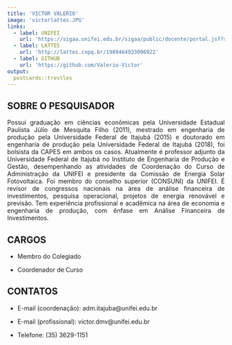 ```yaml
---
title: 'VICTOR VALERIO'
image: 'victorlattes.JPG'
links:
  - label: UNIFEI
    url: 'https://sigaa.unifei.edu.br/sigaa/public/docente/portal.jsf?siape=3017922'
  - label: LATTES
    url: 'http://lattes.cnpq.br/1989464933096922'
  - label: GITHUB
    url: 'https://github.com/Valerio-Victor'
output:
  postcards::trestles
---
```


<div style="text-align: justify">

## SOBRE O PESQUISADOR

Possui graduação em ciências econômicas pela Universidade Estadual Paulista 
Júlio de Mesquita Filho (2011), mestrado em engenharia de produção pela 
Universidade Federal de Itajubá (2015) e doutorado em engenharia de produção 
pela Universidade Federal de Itajubá (2018), foi bolsista da CAPES em ambos os 
casos. Atualmente é professor adjunto da Universidade Federal de Itajubá no 
Instituto de Engenharia de Produção e Gestão, desempenhando as atividades de 
Coordenação do Curso de Administração da UNIFEI e presidente da Comissão de 
Energia Solar Fotovoltaica. Foi membro do conselho superior (CONSUNI) da UNIFEI. 
É revisor de congressos nacionais na área de análise financeira de investimentos,
pesquisa operacional, projetos de energia renovável e previsão. Tem experiência 
profissional e acadêmica na área de economia e engenharia de produção, com 
ênfase em Análise Financeira de Investimentos.

## CARGOS

- Membro do Colegiado

- Coordenador de Curso

## CONTATOS

- E-mail (coordenação): adm.itajuba@unifei.edu.br

- E-mail (profissional): victor.dmv@unifei.edu.br

- Telefone: (35) 3629-1151

